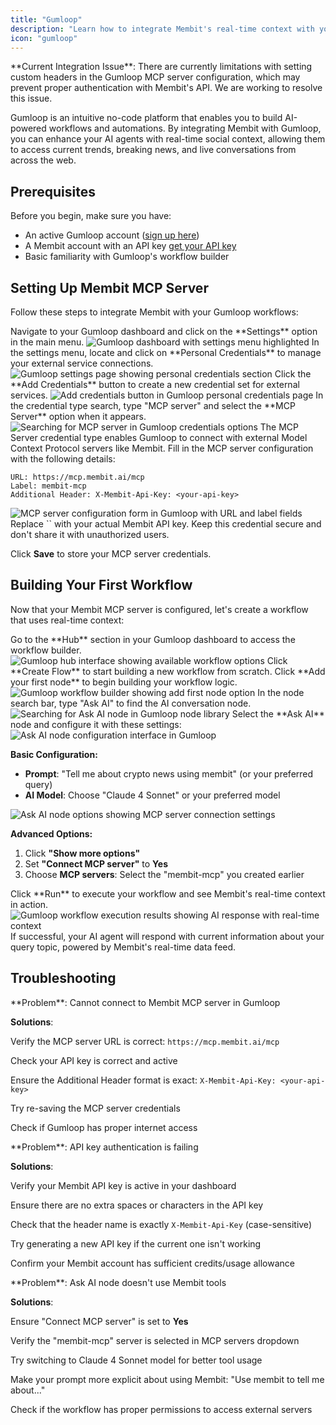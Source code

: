 ```yaml
---
title: "Gumloop"
description: "Learn how to integrate Membit's real-time context with your Gumloop workflows using MCP server."
icon: "gumloop"
---
```


<Warning>
  **Current Integration Issue**: There are currently limitations with setting
  custom headers in the Gumloop MCP server configuration, which may prevent
  proper authentication with Membit's API. We are working to resolve this issue.
</Warning>

Gumloop is an intuitive no-code platform that enables you to build AI-powered workflows and automations. By integrating Membit with Gumloop, you can enhance your AI agents with real-time social context, allowing them to access current trends, breaking news, and live conversations from across the web.

## Prerequisites

Before you begin, make sure you have:

- An active Gumloop account ([sign up here](https://gumloop.com))
- A Membit account with an API key [get your API key](/access-and-auth)
- Basic familiarity with Gumloop's workflow builder

## Setting Up Membit MCP Server

Follow these steps to integrate Membit with your Gumloop workflows:

<Steps>
<Step title="Access Settings">
Navigate to your Gumloop dashboard and click on the **Settings** option in the main menu.

<Frame>
<img src="/images/gumloop/go-to-setting.png" alt="Gumloop dashboard with settings menu highlighted" className="w-full max-h-64 object-contain" />
</Frame>
</Step>

<Step title="Go to Personal Credentials">
In the settings menu, locate and click on **Personal Credentials** to manage your external service connections.

<Frame>
<img src="/images/gumloop/personal-cred.png" alt="Gumloop settings page showing personal credentials section" className="w-full max-h-64 object-contain" />
</Frame>
</Step>

<Step title="Add New Credentials">
Click the **Add Credentials** button to create a new credential set for external services.

<Frame>
<img src="/images/gumloop/add-cred.png" alt="Add credentials button in Gumloop personal credentials page" />
</Frame>
</Step>

<Step title="Search for MCP Server">
In the credential type search, type "MCP server" and select the **MCP Server** option when it appears.

<Frame>
  <img
    src="/images/gumloop/search-mcp-server.png"
    alt="Searching for MCP server in Gumloop credentials options"
  />
</Frame>

<Check>
The MCP Server credential type enables Gumloop to connect with external Model Context Protocol servers like Membit.
</Check>
</Step>

<Step title="Configure MCP Server Settings">
Fill in the MCP server configuration with the following details:

```
URL: https://mcp.membit.ai/mcp
Label: membit-mcp
Additional Header: X-Membit-Api-Key: <your-api-key>
```

<Frame>
  <img
    src="/images/gumloop/mcp-server.png"
    alt="MCP server configuration form in Gumloop with URL and label fields"
  />
</Frame>

<Warning>
Replace `<your-api-key>` with your actual Membit API key. Keep this credential secure and don't share it with unauthorized users.
</Warning>

Click **Save** to store your MCP server credentials.

</Step>
</Steps>

## Building Your First Workflow

Now that your Membit MCP server is configured, let's create a workflow that uses real-time context:

<Steps>
<Step title="Navigate to the Hub">
Go to the **Hub** section in your Gumloop dashboard to access the workflow builder.

<Frame>
<img src="/images/gumloop/hub.png" alt="Gumloop hub interface showing available workflow options" />
</Frame>
</Step>

<Step title="Create New Flow">
  Click **Create Flow** to start building a new workflow from scratch.
</Step>

<Step title="Add Your First Node">
Click **Add your first node** to begin building your workflow logic.

<Frame>
<img src="/images/gumloop/first-node.png" alt="Gumloop workflow builder showing add first node option" />
</Frame>
</Step>

<Step title="Search for Ask AI">
In the node search bar, type "Ask AI" to find the AI conversation node.

<Frame>
<img src="/images/gumloop/ask-ai.png" alt="Searching for Ask AI node in Gumloop node library" />
</Frame>
</Step>

<Step title="Configure Ask AI Node">
Select the **Ask AI** node and configure it with these settings:

<Frame>
  <img
    src="/images/gumloop/ask-ai-detail.png"
    alt="Ask AI node configuration interface in Gumloop"
  />
</Frame>

**Basic Configuration:**

- **Prompt**: "Tell me about crypto news using membit" (or your preferred query)
- **AI Model**: Choose "Claude 4 Sonnet" or your preferred model

<Frame>
  <img
    src="/images/gumloop/ask-ai-option.png"
    alt="Ask AI node options showing MCP server connection settings"
  />
</Frame>

**Advanced Options:**

1. Click **"Show more options"**
2. Set **"Connect MCP server"** to **Yes**
3. Choose **MCP servers**: Select the "membit-mcp" you created earlier

</Step>

<Step title="Test Your Workflow">
Click **Run** to execute your workflow and see Membit's real-time context in action.

<Frame caption="Workflow execution showing real-time context from Membit">
  <img
    src="/images/gumloop/run.png"
    alt="Gumloop workflow execution results showing AI response with real-time context"
  />
</Frame>

<Check>
If successful, your AI agent will respond with current information about your query topic, powered by Membit's real-time data feed.
</Check>
</Step>
</Steps>

## Troubleshooting

<AccordionGroup>
<Accordion title="MCP Server Connection Issues">
**Problem**: Cannot connect to Membit MCP server in Gumloop

**Solutions**:

Verify the MCP server URL is correct: `https://mcp.membit.ai/mcp`

Check your API key is correct and active

Ensure the Additional Header format is exact: `X-Membit-Api-Key: <your-api-key>`

Try re-saving the MCP server credentials

Check if Gumloop has proper internet access

</Accordion>

<Accordion title="Authentication Failures">
**Problem**: API key authentication is failing

**Solutions**:

Verify your Membit API key is active in your dashboard

Ensure there are no extra spaces or characters in the API key

Check that the header name is exactly `X-Membit-Api-Key` (case-sensitive)

Try generating a new API key if the current one isn't working

Confirm your Membit account has sufficient credits/usage allowance

</Accordion>

<Accordion title="Ask AI Node Configuration">
**Problem**: Ask AI node doesn't use Membit tools

**Solutions**:

Ensure "Connect MCP server" is set to **Yes**

Verify the "membit-mcp" server is selected in MCP servers dropdown

Try switching to Claude 4 Sonnet model for better tool usage

Make your prompt more explicit about using Membit: "Use membit to tell me about..."

Check if the workflow has proper permissions to access external servers

</Accordion>

</AccordionGroup>
